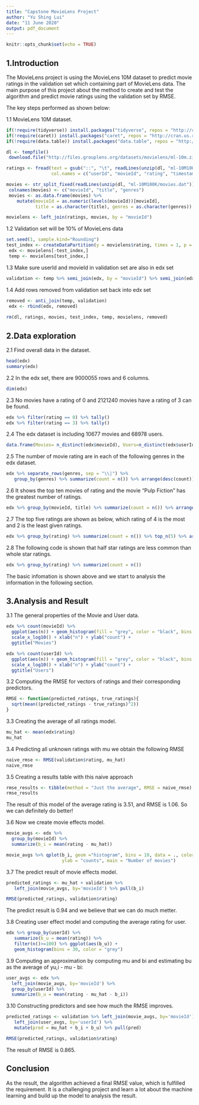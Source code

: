 ```yaml
---
title: "Capstone MovieLens Project"
author: "Yu Shing Lui"
date: "11 June 2020"
output: pdf_document
---
```


```r
knitr::opts_chunk$set(echo = TRUE)
```

## 1.Introduction

The MovieLens project is using the MovieLens 10M dataset to predict movie ratings in the validation set which containing part of MovieLens data. The main purpose of this project about the method to create and test the algorithm and predict movie ratings using the validation set by RMSE.

The key steps performed as shown below:

1.1 MovieLens 10M dataset.

```r
if(!require(tidyverse)) install.packages("tidyverse", repos = "http://cran.us.r.project.org")
if(!require(caret)) install.packages("caret", repos = "http://cran.us.r.project.org") 
if(!require(data.table)) install.packages("data.table", repos = "http://cran.us.r.project.org")
```

```r
dl <- tempfile()
 download.file("http://files.grouplens.org/datasets/movielens/ml-10m.zip", dl)

ratings <- fread(text = gsub("::", "\t", readLines(unzip(dl, "ml-10M100K/ratings.dat"))), 
                 col.names = c("userId", "movieId", "rating", "timestamp"))

movies <- str_split_fixed(readLines(unzip(dl, "ml-10M100K/movies.dat")), "\\::", 3)
 colnames(movies) <- c("movieId", "title", "genres")
 movies <- as.data.frame(movies) %>% 
    mutate(movieId = as.numeric(levels(movieId))[movieId], 
           title = as.character(title), genres = as.character(genres))

movielens <- left_join(ratings, movies, by = "movieId")
```

1.2 Validation set will be 10% of MovieLens data

```r
set.seed(1, sample.kind="Rounding")
test_index <- createDataPartition(y = movielens$rating, times = 1, p = 0.1, list = FALSE)
 edx <- movielens[-test_index,]
 temp <- movielens[test_index,]
```

1.3 Make sure userId and movieId in validation set are also in edx set

```r
validation <- temp %>% semi_join(edx, by = "movieId") %>% semi_join(edx, by = "userId")
```

1.4 Add rows removed from validation set back into edx set

```r
removed <- anti_join(temp, validation)
 edx <- rbind(edx, removed)
 
rm(dl, ratings, movies, test_index, temp, movielens, removed)
```

## 2.Data exploration

2.1 Find overall data in the dataset.

```r
head(edx)
summary(edx)
```

2.2 In the edx set, there are 9000055 rows and 6 columns.

```r
dim(edx)
```

2.3 No movies have a rating of 0 and 2121240 movies have a rating of 3 can be found.

```r
edx %>% filter(rating == 0) %>% tally()
edx %>% filter(rating == 3) %>% tally()
```

2.4 The edx dataset is including 10677 movies and 68978 users.

```r
data.frame(Movies= n_distinct(edx$movieId), Users=n_distinct(edx$userId))
```

2.5 The number of movie rating are in each of the following genres in the edx dataset.

```r
edx %>% separate_rows(genres, sep = "\\|") %>% 
   group_by(genres) %>% summarize(count = n()) %>% arrange(desc(count))
```

2.6 It shows the top ten movies of rating and the movie "Pulp Fiction" has the greatest number of ratings.

```r
edx %>% group_by(movieId, title) %>% summarize(count = n()) %>% arrange(desc(count))
```

2.7 The top five ratings are shown as below, which rating of 4 is the most and 2 is the least given ratings.

```r
edx %>% group_by(rating) %>% summarize(count = n()) %>% top_n(5) %>% arrange(desc(count))
```

2.8 The following code is shown that half star ratings are less common than whole star ratings.

```r
edx %>% group_by(rating) %>% summarize(count = n())
```

The basic infomation is shown above and we start to analysis the information in the following section.

## 3.Analysis and Result

3.1 The general properties of the Movie and User data.

```r
edx %>% count(movieId) %>% 
  ggplot(aes(n)) + geom_histogram(fill = "grey", color = "black", bins = 30) +
  scale_x_log10() + xlab("n") + ylab("count") + 
  ggtitle("Movies")
```

```r
edx %>% count(userId) %>% 
  ggplot(aes(n)) + geom_histogram(fill = "grey", color = "black", bins = 30) +
  scale_x_log10() + xlab("n") + ylab("count") + 
  ggtitle("Users")
```

3.2 Computing the RMSE for vectors of ratings and their corresponding predictors.

```r
RMSE <- function(predicted_ratings, true_ratings){
  sqrt(mean((predicted_ratings - true_ratings)^2))
}
```

3.3 Creating the average of all ratings model.

```r
mu_hat <- mean(edx$rating)
mu_hat
```

3.4 Predicting all unknown ratings with mu we obtain the following RMSE

```r
naive_rmse <- RMSE(validation$rating, mu_hat)
naive_rmse
```

3.5 Creating a results table with this naive approach

```r
rmse_results <- tibble(method = "Just the average", RMSE = naive_rmse)
rmse_results
```

The result of this model of the average rating is 3.51, and RMSE is 1.06. So we can definitely do better!

3.6 Now we create movie effects model.

```r
movie_avgs <- edx %>%
  group_by(movieId) %>%
  summarize(b_i = mean(rating - mu_hat))

movie_avgs %>% qplot(b_i, geom ="histogram", bins = 10, data = ., color = I("grey"),
                     ylab = "counts", main = "Number of movies")
```

3.7 The predict result of movie effects model.

```r
predicted_ratings <- mu_hat + validation %>% 
   left_join(movie_avgs, by='movieId') %>% pull(b_i)

RMSE(predicted_ratings, validation$rating)
```

The predict result is 0.94 and we believe that we can do much metter.

3.8 Creating user effect model and computing the average rating for user.

```r
edx %>% group_by(userId) %>% 
   summarize(b_u = mean(rating)) %>% 
   filter(n()>=100) %>% ggplot(aes(b_u)) + 
   geom_histogram(bins = 30, color = "grey")
```

3.9 Computing an approximation by computing mu and bi and estimating bu as the average of yu,i - mu - bi:

```r
user_avgs <- edx %>% 
  left_join(movie_avgs, by='movieId') %>%
  group_by(userId) %>%
  summarize(b_u = mean(rating - mu_hat - b_i))
```

3.10 Constructing predictors and see how much the RMSE improves.

```r
predicted_ratings <- validation %>% left_join(movie_avgs, by='movieId') %>% 
   left_join(user_avgs, by='userId') %>% 
   mutate(pred = mu_hat + b_i + b_u) %>% pull(pred)

RMSE(predicted_ratings, validation$rating)
```

The result of RMSE is 0.865.

## Conclusion

As the result, the algorithm achieved a final RMSE value, which is fulfilled the requirement. It is a challenging project and learn a lot about the machine learning and build up the model to analysis the result.